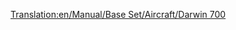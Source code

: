 [[Translation:en/Manual/Base Set/Aircraft/Darwin 700]]
{{en/Manual/Base Set/Aircraft/Aircraft|Cost=$86,132
|Speed=947 kph (592 MPH)
|Annual=$12,374
|Designed=2042
|Lifespan=23
|Capacity=150 passengers & 65 bags of mail
|Description=A fictional futuristic plane. Supposedly built by Darwin/Boeing
|Real-life=Fictional
}}